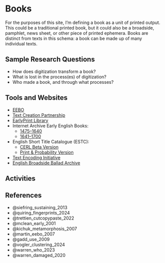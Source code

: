 # Books

For the purposes of this site, I'm defining a book as a unit of printed output. This could be a traditional printed book, but it could also be a broadside, pamphlet, news sheet, or other piece of printed ephemera. Books are distinct from texts in this schema: a book can be made up of many individual texts.

## Sample Research Questions

- How does digitization transform a book?
- What is lost in the process(es) of digitization?
- Who made a book, and through what processes?

## Tools and Websites

- [EEBO](https://about.proquest.com/en/products-services/eebo/)
- [Text Creation Partnership](https://textcreationpartnership.org/)
- [EarlyPrint Library](https://texts.earlyprint.org/exist/apps/shc/home.html)
- Internet Archive Early English Books:
  - [1475–1640](https://archive.org/details/pub_early-english-books-1475-1640?tab=collection&sort=-reviewdate)
  - [1641–1700](https://archive.org/details/pub_early-english-books-1641-1700?tab=collection)
- English Short Title Catalogue (ESTC):
  - [CERL Beta Version](https://datb.cerl.org/estc/)
  - [Print & Probability Version](https://estc.printprobability.org/)
- [Text Encoding Initiative](https://tei-c.org/)
- [English Broadside Ballad Archive](https://ebba.english.ucsb.edu/)

## Activities

## References

- @siefring_sustaining_2013
- @quiring_fingerprints_2024
- @trettien_cutcopypaste_2022
- @mclean_early_2001
- @kichuk_metamorphosis_2007
- @martin_eebo_2007
- @gadd_use_2009
- @vogler_clustering_2024
- @warren_who_2023
- @warren_damaged_2020